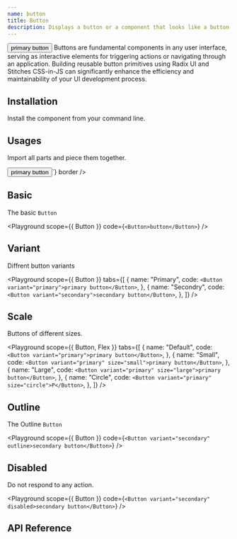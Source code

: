 ```yaml
---
name: button
title: Button
description: Displays a button or a component that looks like a button.
---
```



<Preview>
    <Button variant="primary">primary button</Button>
</Preview>

<Description>
    Buttons are fundamental components in any user interface, serving as interactive elements for triggering actions or
    navigating through an application. Building reusable button primitives using Radix UI and Stitches CSS-in-JS can
    significantly enhance the efficiency and maintainability of your UI development process.
</Description>

## Installation
Install the component from your command line.

<LiveProvider>
    <LiveEditor code={`npm install @odpf/apsara`} border/>
</LiveProvider>


## Usages

Import all parts and piece them together.

<LiveProvider>
    <LiveEditor code={`

<Button variant="primary">primary button</Button>`} border />
</LiveProvider>


## Basic

The basic `Button`

<Playground scope={{ Button }} code={`<Button>button</Button>`} />

## Variant

Diffrent button variants

<Playground
    scope={{ Button }}
    tabs={[
        {
            name: "Primary",
            code: `<Button variant="primary">primary button</Button>`,
        },
        {
            name: "Secondry",
            code: `<Button variant="secondary">secondary button</Button>`,
        },
    ]}
/>

## Scale

Buttons of different sizes.

<Playground
    scope={{ Button, Flex }}
    tabs={[
        {
            name: "Default",
            code: `<Button variant="primary">primary button</Button>`,
        },
        {
            name: "Small",
            code: `<Button variant="primary" size="small">primary button</Button>`,
        },
        {
            name: "Large",
            code: `<Button variant="primary" size="large">primary button</Button>`,
        },
        {
            name: "Circle",
            code: `<Button variant="primary" size="circle">P</Button>`,
        },
    ]}
/>

## Outline

The Outline `Button`

<Playground scope={{ Button }} code={`<Button variant="secondary" outline>secondary button</Button>`} />

## Disabled

Do not respond to any action.

<Playground scope={{ Button }} code={`<Button variant="secondary" disabled>secondary button</Button>`} />


## API Reference

<Attributes type="button" />
